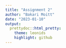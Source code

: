 ```yaml
---
title: "Assignment 2"
author: "Bakari Moitt"
date: "2023-01-10"
output: 
  prettydoc::html_pretty:
    theme: leonids
    highlight: github 
---
```

